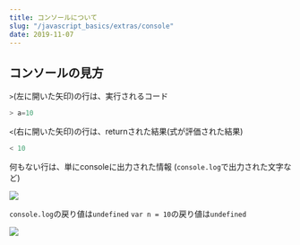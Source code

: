 ```yaml
---
title: コンソールについて
slug: "/javascript_basics/extras/console"
date: 2019-11-07
---
```


## コンソールの見方

`>`(左に開いた矢印)の行は、実行されるコード

```js
> a=10
```

`<`(右に開いた矢印)の行は、returnされた結果(式が評価された結果)

```js
< 10
```

何もない行は、単にconsoleに出力された情報 (`console.log`で出力された文字など)

![](./console_01.png)

`console.log`の戻り値は`undefined`
`var n = 10`の戻り値は`undefined`

![](./console_02.png)
